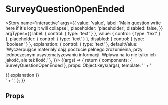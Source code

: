 
<Meta title='atoms/SurveyQuestionOpenEnded' component={SurveyQuestionOpenEnded} />

# SurveyQuestionOpenEnded

<Story name='interactive'
	   args={{
		   value: 'value',
		   label: 'Main question write here if it\'s long it will collapse.',
		   placeholder: 'placeholder',
		   disabled: false,
	   }}
	   argTypes={{
		   label: { control: { type: 'text' } },
		   value: { control: { type: 'text' } },
		   placeholder: { control: { type: 'text' } },
		   disabled: { control: { type: 'boolean' } },
		   explanation: { control: { type: 'text' }, defaultValue: 'Wyczerpujące materiały dają poczucie pełnego zrozumieina, przy jednoczesnym usystematyzowaniu informacji. Wpływa na to nie tylko ich jakość, ale też ilość.' },
	   }}>
	{(args) => {
		return {
			components: { SurveyQuestionOpenEnded },
			props: Object.keys(args),
			template: '<survey-question-open-ended  :label="label" :value="value" :disabled="disabled" :placeholder="placeholder">' +
				'<div v-if="explanation" slot="explanation">{{ explanation }}</div>' +
				'</survey-question-open-ended>',
		};
	}}
</Story>

## Props

<Props of={SurveyQuestionOpenEnded} />